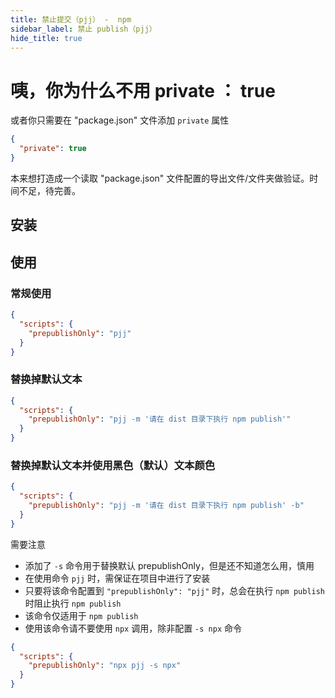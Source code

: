 ```yaml
---
title: 禁止提交（pjj） -  npm
sidebar_label: 禁止 publish（pjj）
hide_title: true
---
```


# 咦，你为什么不用 private ： true

<PackageInfo packageName="pjj" />

或者你只需要在 "package.json" 文件添加 `private` 属性

```json title="package.json"
{
  "private": true
}
```

本来想打造成一个读取 "package.json" 文件配置的导出文件/文件夹做验证。时间不足，待完善。

## 安装

<InstallInfo name="pjj" dev />

## 使用

### 常规使用

```json
{
  "scripts": {
    "prepublishOnly": "pjj"
  }
}
```

### 替换掉默认文本

```json
{
  "scripts": {
    "prepublishOnly": "pjj -m '请在 dist 目录下执行 npm publish'"
  }
}
```

### 替换掉默认文本并使用黑色（默认）文本颜色

```json
{
  "scripts": {
    "prepublishOnly": "pjj -m '请在 dist 目录下执行 npm publish' -b"
  }
}
```

需要注意

- 添加了 `-s` 命令用于替换默认 prepublishOnly，但是还不知道怎么用，慎用
- 在使用命令 `pjj` 时，需保证在项目中进行了安装
- 只要将该命令配置到 `"prepublishOnly": "pjj"` 时，总会在执行 `npm publish` 时阻止执行 `npm publish`
- 该命令仅适用于 `npm publish`
- 使用该命令请不要使用 `npx` 调用，除非配置 `-s npx` 命令

```json
{
  "scripts": {
    "prepublishOnly": "npx pjj -s npx"
  }
}
```
